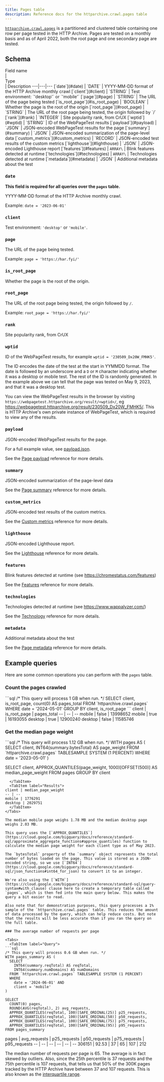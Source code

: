 ```yaml
---
title: Pages table
description: Reference docs for the httparchive.crawl.pages table
---
```



[`httparchive.crawl.pages`](https://console.cloud.google.com/bigquery?ws=!1m5!1m4!4m3!1shttparchive!2scrawl!3spages) is a partitioned and clustered table containing one row per page tested in the HTTP Archive. Pages are tested on a monthly basis and as of April 2022, both the root page and one secondary page are tested.

## Schema

<div style="width:140px">Field name</div> | <div style="width:115px">Type</div> | Description
---|---|---
[`date`](#date) | `DATE` | YYYY-MM-DD format of the HTTP Archive monthly crawl
[`client`](#client) | `STRING` | Test environment: `'desktop'` or `'mobile'`
[`page`](#page) | `STRING` | The URL of the page being tested
[`is_root_page`](#is_root_page) | `BOOLEAN` | Whether the page is the root of the origin
[`root_page`](#root_page) | `STRING` | The URL of the root page being tested, the origin followed by `/`
[`rank`](#rank) | `INTEGER` | Site popularity rank, from CrUX
[`wptid`](#wptid) | `STRING` | ID of the WebPageTest results
[`payload`](#payload) | `JSON` | JSON-encoded WebPageTest results for the page
[`summary`](#summary) | `JSON` | JSON-encoded summarization of the page-level data
[`custom_metrics`](#custom_metrics) | `RECORD` | JSON-encoded test results of the custom metrics
[`lighthouse`](#lighthouse) | `JSON` | JSON-encoded Lighthouse report
[`features`](#features) | <code>ARRAY\<RECORD\></code> | Blink features detected at runtime
[`technologies`](#technologies) | <code>ARRAY\<RECORD\></code> | Technologies detected at runtime
[`metadata`](#metadata) | `JSON` | Additional metadata about the test

### `date`

**This field is required for all queries over the `pages` table.**

YYYY-MM-DD format of the HTTP Archive monthly crawl.

  Example: `date = '2023-06-01'`

### `client`

Test environment: `'desktop'` or `'mobile'`.

### `page`

The URL of the page being tested.

Example: `page = 'https://har.fyi/'`

### `is_root_page`

Whether the page is the root of the origin.

### `root_page`

The URL of the root page being tested, the origin followed by `/`.

Example: `root_page = 'https://har.fyi/'`

### `rank`

Site popularity rank, from CrUX

### `wptid`

ID of the WebPageTest results, for example `wptid = '230509_Dx20W_FMHK5'`.

The ID encodes the date of the test at the start in YYMMDD format. The date is followed by an underscore and a `D` or `M` character indicating whether it was a desktop or mobile test. The rest of the ID is randomly generated. In the example above we can tell that the page was tested on May 9, 2023, and that it was a desktop test.

You can view the WebPageTest results in the browser by visiting `https://webpagetest.httparchive.org/result/<wptid>/`, eg https://webpagetest.httparchive.org/result/230509_Dx20W_FMHK5/. This is HTTP Archive's own private instance of WebPageTest, which is required to view any of the results.

### `payload`

JSON-encoded WebPageTest results for the page.

For a full example value, see [payload.json](/payload.json).

See the [Page payload](/reference/blobs/page-payload/) reference for more details.

### `summary`

JSON-encoded summarization of the page-level data

See the [Page summary](/reference/blobs/page-summary/) reference for more details.

### `custom_metrics`

JSON-encoded test results of the custom metrics.

See the [Custom metrics](/reference/structs/custom-metrics/) reference for more details.

### `lighthouse`

JSON-encoded Lighthouse report.

See the [Lighthouse](/reference/blobs/lighthouse/) reference for more details.

### `features`

Blink features detected at runtime (see https://chromestatus.com/features)

See the [Features](/reference/structs/features/) reference for more details.

### `technologies`

Technologies detected at runtime (see https://www.wappalyzer.com/)

See the [Technology](/reference/structs/technology/) reference for more details.

### `metadata`

Additional metadata about the test

See the [Page metadata](/reference/blobs/page-metadata/) reference for more details.

## Example queries

Here are some common operations you can perform with the `pages` table.

### Count the pages crawled

<Tabs>
  <TabItem label="Query">
```sql
/* This query will process 1 GB when run. */
SELECT
  client,
  is_root_page,
  count(0) AS pages_total
FROM `httparchive.crawl.pages`
WHERE date = '2024-05-01'
GROUP BY client, is_root_page
```
  </TabItem>
  <TabItem label="Results">
client | is_root_page | pages_total
-- | -- | --
mobile | false | 13998652
mobile | true | 16193055
desktop | true | 12900240
desktop | false | 11585746
  </TabItem>
</Tabs>

### Get the median page weight

<Tabs>
  <TabItem label="Query">
```sql
/* This query will process 1.12 GB when run. */
WITH pages AS (
  SELECT
    client,
    INT64(summary.bytesTotal) AS page_weight
  FROM `httparchive.crawl.pages` TABLESAMPLE SYSTEM (1 PERCENT)
  WHERE date = '2023-05-01'
)

SELECT
  client,
  APPROX_QUANTILES(page_weight, 1000)[OFFSET(500)] AS median_page_weight
FROM pages
GROUP BY client
```
  </TabItem>
  <TabItem label="Results">
client | median_page_weight
-- | --
mobile | 1776291
desktop | 2029751
  </TabItem>
</Tabs>

The median mobile page weighs 1.78 MB and the median desktop page weighs 2.03 MB.

This query uses the [`APPROX_QUANTILES`](https://cloud.google.com/bigquery/docs/reference/standard-sql/approximate_aggregate_functions#approx_quantiles) function to calculate the median page weight for each client type as of May 2023.

The `bytesTotal` property of the `summary` object represents the total number of bytes loaded on the page. This value is stored as a JSON-encoded string, so we use [`INT64`](https://cloud.google.com/bigquery/docs/reference/standard-sql/json_functions#int64_for_json) to convert it to an integer.

We're also using the [`WITH`](https://cloud.google.com/bigquery/docs/reference/standard-sql/query-syntax#with_clause) clause here to create a temporary table called `pages`, which is then fed into the main query below. This makes the query a bit easier to read.

Also note that for demonstration purposes, this query processes a 1% sample of the `httparchive.crawl.pages` table. This reduces the amount of data processed by the query, which can help reduce costs. But note that the results will be less accurate than if you ran the query on the full table.

### The average number of requests per page

<Tabs>
  <TabItem label="Query">
```sql
/* This query will process 0.6 GB when run. */
WITH pages_summary AS (
  SELECT
    INT64(summary.reqTotal) AS reqTotal,
    INT64(summary.numDomains) AS numDomains
  FROM `httparchive.crawl.pages` TABLESAMPLE SYSTEM (1 PERCENT)
  WHERE
    date = '2024-06-01' AND
    client = 'mobile'
)

SELECT
  COUNT(0) pages,
  ROUND(AVG(reqTotal), 2) avg_requests,
  APPROX_QUANTILES(reqTotal, 100)[SAFE_ORDINAL(25)] p25_requests,
  APPROX_QUANTILES(reqTotal, 100)[SAFE_ORDINAL(50)] p50_requests,
  APPROX_QUANTILES(reqTotal, 100)[SAFE_ORDINAL(75)] p75_requests,
  APPROX_QUANTILES(reqTotal, 100)[SAFE_ORDINAL(95)] p95_requests
FROM pages_summary
```
  </TabItem>
  <TabItem label="Results">
pages | avg_requests | p25_requests | p50_requests | p75_requests | p95_requests
-- | -- | -- | -- | -- | --
306151 | 92.53 | 37 | 65 | 107 | 212

The median number of requests per page is 65. The average is in fact skewed by outliers. Also, since the 25th percentile is 37 requests and the 75th percentile is 107 requests, that tells us that 50% of the 300K pages tracked by the HTTP Archive have between 37 and 107 requests. This is also known as the [interquartile range](https://en.wikipedia.org/wiki/Interquartile_range).
  </TabItem>
</Tabs>
